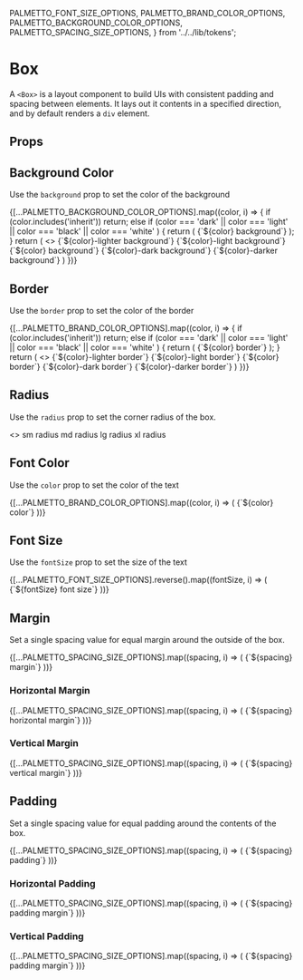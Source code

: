 
  PALMETTO_FONT_SIZE_OPTIONS,
  PALMETTO_BRAND_COLOR_OPTIONS,
  PALMETTO_BACKGROUND_COLOR_OPTIONS,
  PALMETTO_SPACING_SIZE_OPTIONS,
} from '../../lib/tokens';

<Meta title="Components/Box" component={Box} />

# Box

A `<Box>` is a layout component to build UIs with consistent padding and spacing between elements.
It lays out it contents in a specified direction, and by default renders a `div` element.

## Props
<Props of={Box} />

## Background Color

Use the `background` prop to set the color of the background

<Preview>
  <Story name="background">
     {[...PALMETTO_BACKGROUND_COLOR_OPTIONS].map((color, i) => {
      if (color.includes('inherit')) return;
      else if (color === 'dark'
        || color === 'light'
        || color === 'black'
        || color === 'white'
      ) {
        return (
          <Box padding="xs" background={color} key={i}>
            {`${color} background`}
          </Box>
        );
      }
      return (
        <>
          <Box padding="xs" background={`${color}-lighter`} key={i}>
            {`${color}-lighter background`}
          </Box>
          <Box padding="xs" background={`${color}-light`} key={i}>
            {`${color}-light background`}
          </Box>
          <Box padding="xs" background={color} key={i}>
            {`${color} background`}
          </Box>
          <Box padding="xs" background={`${color}-dark`} key={i}>
            {`${color}-dark background`}
          </Box>
          <Box padding="xs" background={`${color}-darker`} key={i}>
            {`${color}-darker background`}
          </Box>
        </>
      )
    })}
  </Story>
</Preview>

## Border

Use the `border` prop to set the color of the border

<Preview>
  <Story name="border color">
     {[...PALMETTO_BRAND_COLOR_OPTIONS].map((color, i) => {
      if (color.includes('inherit')) return;
      else if (color === 'dark'
        || color === 'light'
        || color === 'black'
        || color === 'white'
      ) {
        return (
          <Box border={color} margin="xs" padding="xs" key={i}>
            {`${color} border`}
          </Box>
        );
      }
      return (
        <>
          <Box border={`${color}-lighter`} margin="xs" padding="xs" key={i}>
            {`${color}-lighter border`}
          </Box>
          <Box border={`${color}-light`} margin="xs" padding="xs" key={i}>
            {`${color}-light border`}
          </Box>
          <Box border={color} margin="xs" padding="xs" key={i}>
            {`${color} border`}
          </Box>
          <Box border={`${color}-dark`} margin="xs" padding="xs" key={i}>
            {`${color}-dark border`}
          </Box>
          <Box border={`${color}-darker`} margin="xs" padding="xs" key={i}>
            {`${color}-darker border`}
          </Box>
        </>
      )
    })}
  </Story>
</Preview>

## Radius

Use the `radius` prop to set the corner radius of the box.

<Preview>
  <Story name="radius">
    <>
      <Box radius="xs" background="secondary-light" padding="sm" margin="xs 0">
        sm radius
      </Box>
      <Box radius="sm" background="secondary-light" padding="sm" margin="xs 0">
        md radius
      </Box>
      <Box radius="md" background="secondary-light" padding="sm" margin="xs 0">
        lg radius
      </Box>
      <Box radius="lg" background="secondary-light" padding="sm" margin="xs 0">
        xl radius
      </Box>
    </>
  </Story>
</Preview>

## Font Color

Use the `color` prop to set the color of the text

<Preview>
  <Story name="color">
     {[...PALMETTO_BRAND_COLOR_OPTIONS].map((color, i) => (
      <Box color={color} key={i}>
        {`${color} color`}
      </Box>
    ))}
  </Story>
</Preview>

## Font Size

Use the `fontSize` prop to set the size of the text

<Preview>
  <Story name="fontSize">
    {[...PALMETTO_FONT_SIZE_OPTIONS].reverse().map((fontSize, i) => (
      <Box fontSize={fontSize} key={i}>
        {`${fontSize} font size`}
      </Box>
    ))}
  </Story>
</Preview>

## Margin

Set a single spacing value for equal margin around the outside of the box.

<Preview>
  <Story name="margin">
    {[...PALMETTO_SPACING_SIZE_OPTIONS].map((spacing, i) => (
      <Box margin={spacing} background="primary-lighter" key={i}>
        {`${spacing} margin`}
      </Box>
    ))}
  </Story>
</Preview>

### Horizontal Margin

<Preview>
  <Story name="horizontal margin">
    {[...PALMETTO_SPACING_SIZE_OPTIONS].map((spacing, i) => (
      <Box margin={`0 ${spacing}`} background="primary-lighter" key={i}>
        {`${spacing} horizontal margin`}
      </Box>
    ))}
  </Story>
</Preview>

### Vertical Margin

<Preview>
  <Story name="vertical margin">
    {[...PALMETTO_SPACING_SIZE_OPTIONS].map((spacing, i) => (
      <Box margin={`${spacing} 0`} background="primary-lighter" key={i}>
        {`${spacing} vertical margin`}
      </Box>
    ))}
  </Story>
</Preview>

## Padding

Set a single spacing value for equal padding around the contents of the box.

<Preview>
  <Story name="padding">
    {[...PALMETTO_SPACING_SIZE_OPTIONS].map((spacing, i) => (
      <Box padding={spacing} background="primary-lighter" margin="xs 0" key={i}>
        {`${spacing} padding`}
      </Box>
    ))}
  </Story>
</Preview>

### Horizontal Padding

<Preview>
  <Story name="horizontal padding">
    {[...PALMETTO_SPACING_SIZE_OPTIONS].map((spacing, i) => (
      <Box padding={`0 ${spacing}`} background="primary-lighter" margin="xs 0" key={i}>
        {`${spacing} padding margin`}
      </Box>
    ))}
  </Story>
</Preview>

### Vertical Padding

<Preview>
  <Story name="vertical padding">
    {[...PALMETTO_SPACING_SIZE_OPTIONS].map((spacing, i) => (
      <Box padding={`${spacing} 0`} background="primary-lighter" margin="xs 0" key={i}>
        {`${spacing} padding margin`}
      </Box>
    ))}
  </Story>
</Preview>
